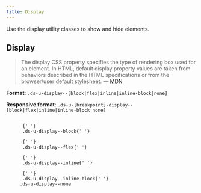 ```yaml
---
title: Display
---
```


Use the display utility classes to show and hide elements.

## Display

> The display CSS property specifies the type of rendering box used for an element. In HTML, default display property values are taken from behaviors described in the HTML specifications or from the browser/user default stylesheet. &mdash; [MDN](https://developer.mozilla.org/en-US/docs/Web/CSS/display)

**Format**: `.ds-u-display--[block|flex|inline|inline-block|none]`

**Responsive format**: `.ds-u-[breakpoint]-display--[block|flex|inline|inline-block|none]`

<EmbeddedExample id="1">
  <div>
    <code class="ds-u-display--block ds-u-padding--1 ds-u-margin-bottom--2 utility-example">
      {' '}
      .ds-u-display--block{' '}
    </code>
    <code class="ds-u-display--flex ds-u-padding--1 ds-u-margin-bottom--2 utility-example">
      {' '}
      .ds-u-display--flex{' '}
    </code>
    <code class="ds-u-display--inline ds-u-padding--1 ds-u-margin-bottom--2 utility-example">
      {' '}
      .ds-u-display--inline{' '}
    </code>
    <code class="ds-u-display--inline-block ds-u-padding--1 ds-u-margin-bottom--2 utility-example">
      {' '}
      .ds-u-display--inline-block{' '}
    </code>
    <code class="ds-u-display--none ds-u-padding--1 utility-example"> .ds-u-display--none </code>
  </div>
</EmbeddedExample>
